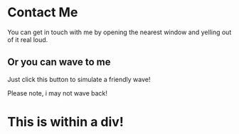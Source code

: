 
# Contact Me

You can get in touch with me by opening the nearest window and yelling out of it real loud.

## Or you can wave to me

Just click this button to simulate a friendly wave!

<Wave />

Please note, i may not wave back!

<div style={{ background: 'red' }}>

# This is within a div!

</div>